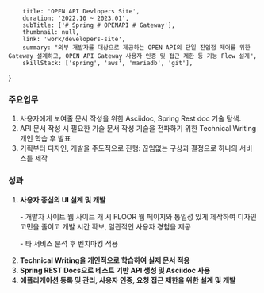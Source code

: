         title: 'OPEN API Devlopers Site',
        duration: '2022.10 ~ 2023.01',
        subTitle: ['# Spring # OPENAPI # Gateway'],
        thumbnail: null,
        link: 'work/developers-site',
        summary: "외부 개발자를 대상으로 제공하는 OPEN API의 단일 진입점 제어를 위한 Gateway 설계하고, OPEN API Gateway 사용자 인증 및 접근 제한 등 기능 Flow 설계",
        skillStack: ['spring', 'aws', 'mariadb', 'git'],
}

<div>
        <section>
                <h3>주요업무</h3>
                <ol>
                        <li> 사용자에게 보여줄 문서 작성을 위한 Asciidoc, Spring Rest doc 기술 탐색. </li>
                        <li> API 문서 작성 시 필요한 기술 문서 작성 기술을 전파하기 위한 Technical Writing 개인 학습 후 발표 </li>
                        <li> 기획부터 디자인, 개발을 주도적으로 진행: 끊임없는 구상과 결정으로 하나의 서비스를 제작 </li>
                </ol>
                <h3>성과</h3>
                <ol>
                        <li> 
                                <b>사용자 중심의 UI 설계 및 개발</b>
                                <p>- 개발자 사이트 웹 사이트 개 시 FLOOR 웹 페이지와 통일성 있게 제작하여 디자인 고민을 줄이고 개발 시간 확보, 일관적인 사용자 경험을 제공</p>
                                <p>- 타 서비스 분석 후 벤치마킹 적용</p>
                        </li>
                        <li><b>Technical Writing을 개인적으로 학습하여 실제 문서 적용</b></li>
                        <li><b>Spring REST Docs으로 테스트 기반 API 생성 및 Asciidoc 사용</b></li>
                        <li><b>애플리케이션 등록 및 관리, 사용자 인증, 요청 접근 제한을 위한 설계 및 개발</b></li>
                </ol>
        </section>
</div>
